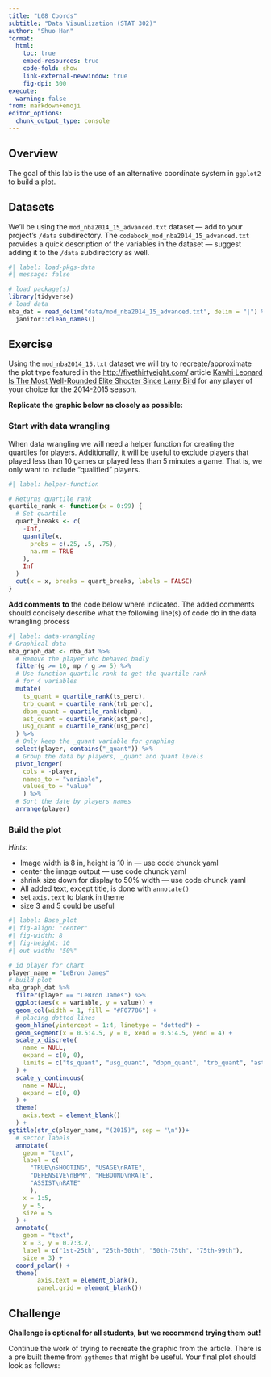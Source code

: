 ```yaml
---
title: "L08 Coords"
subtitle: "Data Visualization (STAT 302)" 
author: "Shuo Han"
format:
  html:
    toc: true
    embed-resources: true
    code-fold: show
    link-external-newwindow: true
    fig-dpi: 300
execute:
  warning: false
from: markdown+emoji 
editor_options: 
  chunk_output_type: console
---
```


## Overview

The goal of this lab is the use of an alternative coordinate system in `ggplot2` to build a plot. 

## Datasets

We'll be using the `mod_nba2014_15_advanced.txt` dataset --- add to your project's `/data` subdirectory. The `codebook_mod_nba2014_15_advanced.txt` provides a quick description of the variables in the dataset --- suggest adding it to the `/data` subdirectory as well. 

```r
#| label: load-pkgs-data
#| message: false

# load package(s)
library(tidyverse)
# load data
nba_dat = read_delim("data/mod_nba2014_15_advanced.txt", delim = "|") %>% 
  janitor::clean_names()
```

## Exercise 

<!-- See the html instructions since they are complete with images and are the official instructions. -->

Using the `mod_nba2014_15.txt` dataset we will try to recreate/approximate the plot type featured in the [http://fivethirtyeight.com/](fivethirtyeight.com) article [Kawhi Leonard Is The Most Well-Rounded Elite Shooter Since Larry Bird](http://fivethirtyeight.com/features/kawhi-leonard-is-the-most-well-rounded-elite-shooter-since-larry-bird/) for any player of your choice for the 2014-2015 season. 

**Replicate the graphic below as closely as possible:**

### Start with data wrangling

When data wrangling we will need a helper function for creating the quartiles for players. Additionally, it will be useful to exclude players that played less than 10 games or played less than 5 minutes a game. That is, we only want to include "qualified" players.

```r
#| label: helper-function

# Returns quartile rank
quartile_rank <- function(x = 0:99) {
  # Set quartile
  quart_breaks <- c(
    -Inf,
    quantile(x,
      probs = c(.25, .5, .75),
      na.rm = TRUE
    ),
    Inf
  )
  cut(x = x, breaks = quart_breaks, labels = FALSE)
}
```

:::{.callout-important}
**Add comments to** the code below where indicated. The added comments should concisely describe what the following line(s) of code do in the data wrangling process  
:::

```r
#| label: data-wrangling
# Graphical data
nba_graph_dat <- nba_dat %>% 
  # Remove the player who behaved badly
  filter(g >= 10, mp / g >= 5) %>% 
  # Use function quartile rank to get the quartile rank
  # for 4 variables
  mutate(
    ts_quant = quartile_rank(ts_perc),
    trb_quant = quartile_rank(trb_perc),
    dbpm_quant = quartile_rank(dbpm),
    ast_quant = quartile_rank(ast_perc),
    usg_quant = quartile_rank(usg_perc)
  ) %>% 
  # Only keep the _quant variable for graphing
  select(player, contains("_quant")) %>% 
  # Group the data by players, _quant and quant levels
  pivot_longer(
    cols = -player, 
    names_to = "variable", 
    values_to = "value"
    ) %>% 
  # Sort the date by players names
  arrange(player)
```

### Build the plot

*Hints:*

- Image width is 8 in, height is 10 in --- use code chunck yaml
- center the image output --- use code chunck yaml
- shrink size down for display to 50% width --- use code chunck yaml
- All added text, except title, is done with `annotate()`
- set `axis.text` to blank in theme
- size 3 and 5 could be useful

```r
#| label: Base_plot
#| fig-align: "center"
#| fig-width: 8
#| fig-height: 10
#| out-width: "50%"

# id player for chart
player_name = "LeBron James"
# build plot
nba_graph_dat %>%
  filter(player == "LeBron James") %>%
  ggplot(aes(x = variable, y = value)) +
  geom_col(width = 1, fill = "#F07786") +
  # placing dotted lines
  geom_hline(yintercept = 1:4, linetype = "dotted") +
  geom_segment(x = 0.5:4.5, y = 0, xend = 0.5:4.5, yend = 4) +
  scale_x_discrete(
    name = NULL,
    expand = c(0, 0),
    limits = c("ts_quant", "usg_quant", "dbpm_quant", "trb_quant", "ast_quant")
  ) +
  scale_y_continuous(
    name = NULL,
    expand = c(0, 0)
  ) +
  theme(
    axis.text = element_blank()
  ) +
ggtitle(str_c(player_name, "(2015)", sep = "\n"))+
  # sector labels
  annotate(
    geom = "text", 
    label = c(
      "TRUE\nSHOOTING", "USAGE\nRATE", 
      "DEFENSIVE\nBPM", "REBOUND\nRATE",
      "ASSIST\nRATE"
      ),
    x = 1:5,
    y = 5,
    size = 5
  ) +
  annotate(
    geom = "text",
    x = 3, y = 0.7:3.7, 
    label = c("1st-25th", "25th-50th", "50th-75th", "75th-99th"),
    size = 3) +
  coord_polar() +
  theme(
        axis.text = element_blank(), 
        panel.grid = element_blank())
```

## Challenge

<!-- See the html instructions since they are complete with images and are the official instructions. -->

**Challenge is optional for all students, but we recommend trying them out!** 

Continue the work of trying to recreate the graphic from the article. There is a pre built theme from `ggthemes` that might be useful. Your final plot should look as follows:
